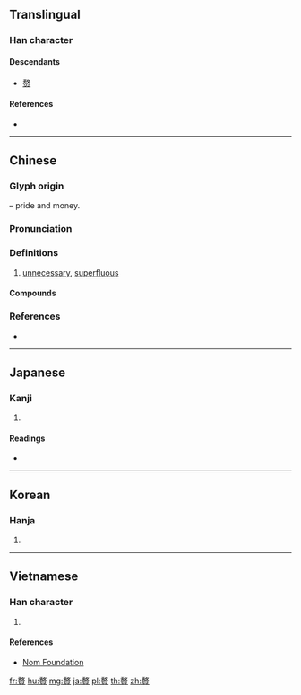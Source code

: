 {{character info/new}}
{{also|赘}}
==Translingual==

===Han character===
{{Han char|rn=154|rad=貝|as=11|sn=18|four=48806|canj=GKBUC|ids=⿱敖貝}}

====Descendants====
* [[赘]]

====References====
* {{Han ref|kx=1211.470|dkj=36908|dj=1677.370|hdz=63653.140|uh=8D05|ud=36101|bh=C2D8|bd=49880}}

----

==Chinese==
{{zh-forms|s=赘}}

===Glyph origin===
{{Han etym}}
{{Han compound|敖|t1=pride|貝|t2=money|ls=ic}} – pride and money.

===Pronunciation===
{{zh-pron
|m=zhuì
|c=zeoi6,zeoi3
|mn=qz,tw,xm,zz:chòe/qz:chùi/tw,xm,zz:chè
|mn_note=chòe/chuì - literary; chè - vernacular
|mc=y
|oc=y
|cat=a
}}

===Definitions===
{{zh-hanzi}}

# [[unnecessary]], [[superfluous]]

====Compounds====
{{zh-der|不贅|入贅|冗詞贅句|冗贅|出贅|招贅|無庸贅言|秦贅|累贅|賣爵贅子|贅婿|贅子|贅文|贅旒|贅疣|贅瘤|贅聚|贅肉|贅言|贅述|附贅懸疣|餘食贅行}}

===References===
* {{R:yue:Hanzi}}

----

==Japanese==

===Kanji===
{{ja-kanji|grade=|rs=貝11}}

# {{defn|lang=ja|sort=貝11}}

====Readings====
* {{ja-readings|on=[[ぜい]] (zei), [[せい]] (sei)|kun=[[いぼ]] (ibo)|nanori=}}

----

==Korean==

===Hanja===
{{ko-hanja|hangeul=췌|eumhun=|rv=chwe|mr=ch'we|y=chwey}}

# {{defn|lang=ko|sort=貝11}}

----

==Vietnamese==

===Han character===
{{vi-readings|rs=貝11|hanviet=[[chuế]], [[xuế]]}}

# {{defn|lang=vi|sort=貝11}}

====References====
* [http://nomfoundation.org/common/nom_details.php?codepoint=8d05 Nom Foundation]

[[fr:贅]]
[[hu:贅]]
[[mg:贅]]
[[ja:贅]]
[[pl:贅]]
[[th:贅]]
[[zh:贅]]